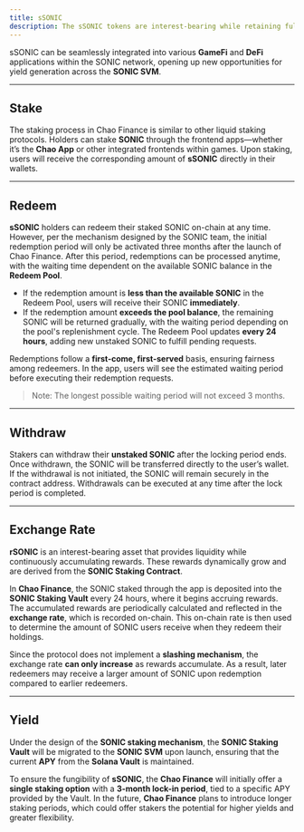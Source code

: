 ```yaml
---
title: sSONIC
description: The sSONIC tokens are interest-bearing while retaining full liquidity within the SONIC ecosystem.
---
```


sSONIC can be seamlessly integrated into various **GameFi** and **DeFi** applications within the SONIC network, opening up new opportunities for yield generation across the **SONIC SVM**.

---

## Stake

The staking process in Chao Finance is similar to other liquid staking protocols. Holders can stake **SONIC** through the frontend apps—whether it’s the **Chao App** or other integrated frontends within games. Upon staking, users will receive the corresponding amount of **sSONIC** directly in their wallets.

---

## Redeem

**sSONIC** holders can redeem their staked SONIC on-chain at any time. However, per the mechanism designed by the SONIC team, the initial redemption period will only be activated three months after the launch of Chao Finance. After this period, redemptions can be processed anytime, with the waiting time dependent on the available SONIC balance in the **Redeem Pool**.

- If the redemption amount is **less than the available SONIC** in the Redeem Pool, users will receive their SONIC **immediately**.
- If the redemption amount **exceeds the pool balance**, the remaining SONIC will be returned gradually, with the waiting period depending on the pool's replenishment cycle. The Redeem Pool updates **every 24 hours**, adding new unstaked SONIC to fulfill pending requests.

Redemptions follow a **first-come, first-served** basis, ensuring fairness among redeemers. In the app, users will see the estimated waiting period before executing their redemption requests.

> Note: The longest possible waiting period will not exceed 3 months.

---

## Withdraw

Stakers can withdraw their **unstaked SONIC** after the locking period ends. Once withdrawn, the SONIC will be transferred directly to the user’s wallet. If the withdrawal is not initiated, the SONIC will remain securely in the contract address. Withdrawals can be executed at any time after the lock period is completed.

---

## Exchange Rate

**rSONIC** is an interest-bearing asset that provides liquidity while continuously accumulating rewards. These rewards dynamically grow and are derived from the **SONIC Staking Contract**.

In **Chao Finance**, the SONIC staked through the app is deposited into the **SONIC Staking Vault** every 24 hours, where it begins accruing rewards. The accumulated rewards are periodically calculated and reflected in the **exchange rate**, which is recorded on-chain. This on-chain rate is then used to determine the amount of SONIC users receive when they redeem their holdings.

Since the protocol does not implement a **slashing mechanism**, the exchange rate **can only increase** as rewards accumulate. As a result, later redeemers may receive a larger amount of SONIC upon redemption compared to earlier redeemers.

---

## Yield

Under the design of the **SONIC staking mechanism**, the **SONIC Staking Vault** will be migrated to the **SONIC SVM** upon launch, ensuring that the current **APY** from the **Solana Vault** is maintained.

To ensure the fungibility of **sSONIC**, the **Chao Finance** will initially offer a **single staking option** with a **3-month lock-in period**, tied to a specific APY provided by the Vault. In the future, **Chao Finance** plans to introduce longer staking periods, which could offer stakers the potential for higher yields and greater flexibility.